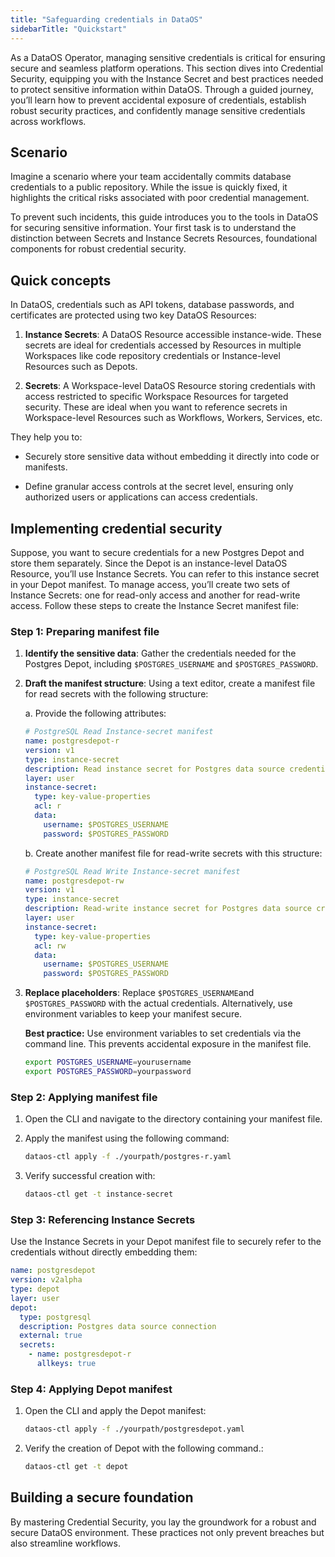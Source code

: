 ```yaml
---
title: "Safeguarding credentials in DataOS"
sidebarTitle: "Quickstart"
---
```


As a DataOS Operator, managing sensitive credentials is critical for ensuring secure and seamless platform operations. This section dives into Credential Security, equipping you with the Instance Secret and best practices needed to protect sensitive information within DataOS. Through a guided journey, you’ll learn how to prevent accidental exposure of credentials, establish robust security practices, and confidently manage sensitive credentials across workflows.

## Scenario

Imagine a scenario where your team accidentally commits database credentials to a public repository. While the issue is quickly fixed, it highlights the critical risks associated with poor credential management.

To prevent such incidents, this guide introduces you to the tools in DataOS for securing sensitive information. Your first task is to understand the distinction between Secrets and Instance Secrets Resources, foundational components for robust credential security.

## Quick concepts

In DataOS, credentials such as API tokens, database passwords, and certificates are protected using two key DataOS Resources:

1. **Instance Secrets**: A DataOS Resource accessible instance-wide. These secrets are ideal for credentials accessed by Resources in multiple Workspaces like code repository credentials or Instance-level Resources such as Depots.

2. **Secrets**: A Workspace-level DataOS Resource storing credentials with access restricted to specific Workspace Resources for targeted security. These are ideal when you want to reference secrets in Workspace-level Resources such as Workflows, Workers, Services, etc.

They help you to:

* Securely store sensitive data without embedding it directly into code or manifests.

* Define granular access controls at the secret level, ensuring only authorized users or applications can access credentials.

## Implementing credential security

Suppose, you want to secure credentials for a new Postgres Depot and store them separately. Since the Depot is an instance-level DataOS Resource, you’ll use Instance Secrets. You can refer to this instance secret in your Depot manifest. To manage access, you’ll create two sets of Instance Secrets: one for read-only access and another for read-write access. Follow these steps to create the Instance Secret manifest file:

### **Step 1: Preparing manifest file**

1. **Identify the sensitive data**: Gather the credentials needed for the Postgres Depot, including `$POSTGRES_USERNAME` and `$POSTGRES_PASSWORD`.

2. **Draft the manifest structure**: Using a text editor, create a manifest file for read secrets with the following structure:



   a. Provide the following attributes:

   ```yaml
   # PostgreSQL Read Instance-secret manifest
   name: postgresdepot-r
   version: v1
   type: instance-secret
   description: Read instance secret for Postgres data source credentials
   layer: user
   instance-secret:
     type: key-value-properties
     acl: r
     data:
       username: $POSTGRES_USERNAME
       password: $POSTGRES_PASSWORD

   ```

   b. Create another manifest file for read-write secrets with this structure:

   ```yaml
   # PostgreSQL Read Write Instance-secret manifest
   name: postgresdepot-rw
   version: v1
   type: instance-secret
   description: Read-write instance secret for Postgres data source credentials
   layer: user
   instance-secret:
     type: key-value-properties
     acl: rw
     data:
       username: $POSTGRES_USERNAME
       password: $POSTGRES_PASSWORD

   ```

4. **Replace placeholders**: Replace `$POSTGRES_USERNAME`and `$POSTGRES_PASSWORD` with the actual credentials. Alternatively, use environment variables to keep your manifest secure.



   **Best practice:** Use environment variables to set credentials via the command line. This prevents accidental exposure in the manifest file.

   ```bash
   export POSTGRES_USERNAME=yourusername
   export POSTGRES_PASSWORD=yourpassword
   ```

### **Step 2: Applying  manifest file**

1. Open the CLI and navigate to the directory containing your manifest file.

2. Apply the manifest using the following command:

   ```bash
   dataos-ctl apply -f ./yourpath/postgres-r.yaml
   ```

3. Verify successful creation with:

   ```bash
   dataos-ctl get -t instance-secret
   ```

### **Step 3: Referencing Instance Secrets**

Use the Instance Secrets in your Depot manifest file to securely refer to the credentials without directly embedding them:

```yaml
name: postgresdepot
version: v2alpha
type: depot
layer: user
depot:
  type: postgresql
  description: Postgres data source connection
  external: true
  secrets:
    - name: postgresdepot-r
      allkeys: true

```

### **Step 4: Applying Depot manifest**

1. Open the CLI and apply the Depot manifest:

   ```bash
   dataos-ctl apply -f ./yourpath/postgresdepot.yaml
   ```

2. Verify the creation of Depot with the following command.:

   ```bash
   dataos-ctl get -t depot
   ```

## Building a secure foundation

By mastering Credential Security, you lay the groundwork for a robust and secure DataOS environment. These practices not only prevent breaches but also streamline workflows.